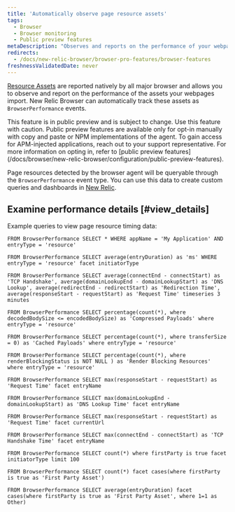 ```yaml
---
title: 'Automatically observe page resource assets'
tags:
  - Browser
  - Browser monitoring
  - Public preview features
metaDescription: "Observes and reports on the performance of your webpages by automatically observing page resource timings."
redirects:
  - /docs/new-relic-browser/browser-pro-features/browser-features
freshnessValidatedDate: never
---
```


[Resource Assets](https://developer.mozilla.org/en-US/docs/Web/API/PerformanceResourceTiming) are reported natively by all major browser and allows you to observe and report on the performance of the assets your webpages import. New Relic Browser can automatically track these assets as `BrowserPerformance` events.

<Callout variant="important">
  This feature is in public preview and is subject to change. Use this feature with caution. Public preview features are available only for opt-in manually with copy and paste or NPM implementations of the agent. To gain access for APM-injected applications, reach out to your support representative. For more information on opting in, refer to [public preview features](/docs/browser/new-relic-browser/configuration/public-preview-features). 
</Callout>

Page resources detected by the browser agent will be queryable through the `BrowserPerformance` event type. You can use this data to create custom queries and dashboards in [New Relic](/docs/new-relic-one/use-new-relic-one/get-started/introduction-new-relic-one).

## Examine performance details [#view_details]

Example queries to view page resource timing data:

```nrql
FROM BrowserPerformance SELECT * WHERE appName = 'My Application' AND entryType = 'resource'
```

```nrql
FROM BrowserPerformance SELECT average(entryDuration) as 'ms' WHERE entryType = 'resource' facet initiatorType
```

```nrql
FROM BrowserPerformance SELECT average(connectEnd - connectStart) as 'TCP Handshake', average(domainLookupEnd - domainLookupStart) as 'DNS Lookup', average(redirectEnd - redirectStart) as 'Redirection Time', average(responseStart - requestStart) as 'Request Time' timeseries 3 minutes
```

```nrql
FROM BrowserPerformance SELECT percentage(count(*), where decodedBodySize <= encodedBodySize) as 'Compressed Payloads' where entryType = 'resource'
```

```nrql
FROM BrowserPerformance SELECT percentage(count(*), where transferSize = 0) as 'Cached Payloads' where entryType = 'resource'
```

```nrql
FROM BrowserPerformance SELECT percentage(count(*), where renderBlockingStatus is NOT NULL ) as 'Render Blocking Resources' where entryType = 'resource'
```

```nrql
FROM BrowserPerformance SELECT max(responseStart - requestStart) as 'Request Time' facet entryName
```

```nrql
FROM BrowserPerformance SELECT max(domainLookupEnd - domainLookupStart) as 'DNS Lookup Time' facet entryName
```

```nrql
FROM BrowserPerformance SELECT max(responseStart - requestStart) as 'Request Time' facet currentUrl
```

```nrql
FROM BrowserPerformance SELECT max(connectEnd - connectStart) as 'TCP Handshake Time' facet entryName
```

```nrql
FROM BrowserPerformance SELECT count(*) where firstParty is true facet initiatorType limit 100
```

```nrql
FROM BrowserPerformance SELECT count(*) facet cases(where firstParty is true as 'First Party Asset')
```

```nrql
FROM BrowserPerformance SELECT average(entryDuration) facet cases(where firstParty is true as 'First Party Asset', where 1=1 as Other)
```
